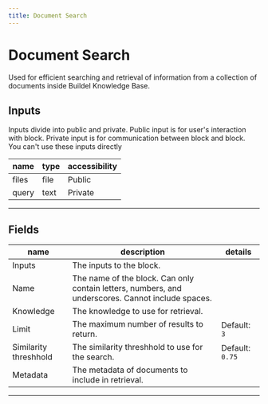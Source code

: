 ```yaml
---
title: Document Search
---
```


# Document Search
Used for efficient searching and retrieval of information from a collection of documents inside Buildel Knowledge Base.

## Inputs
Inputs divide into public and private. Public input is for user's interaction with block. Private input is for communication between block and block. You can't use these inputs directly

| name | type | accessibility |
|------|------|---------------|
| files | file | Public |
| query | text | Private |
---
## Fields
| name | description | details |
|------|-------------|------------|
| Inputs | The inputs to the block.
Name | The name of the block. Can only contain letters, numbers, and underscores. Cannot include spaces.
Knowledge | The knowledge to use for retrieval.| 
Limit | The maximum number of results to return. | Default: `3`| 
Similarity threshhold | The similarity threshhold to use for the search. | Default: `0.75`| 
Metadata | The metadata of documents to include in retrieval.

---
    